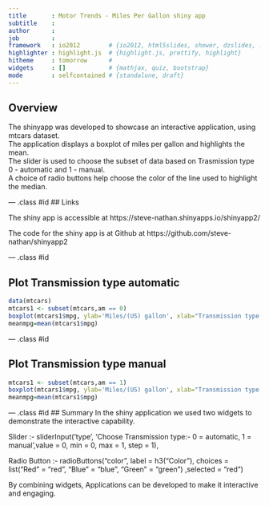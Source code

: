 ```yaml
---
title       : Motor Trends - Miles Per Gallon shiny app
subtitle    : 
author      : 
job         : 
framework   : io2012        # {io2012, html5slides, shower, dzslides, ...}
highlighter : highlight.js  # {highlight.js, prettify, highlight}
hitheme     : tomorrow      # 
widgets     : []            # {mathjax, quiz, bootstrap}
mode        : selfcontained # {standalone, draft}
---
```


## Overview 

The shinyapp was developed to showcase an interactive application, using mtcars dataset.  
The application displays a boxplot of miles per gallon and highlights the mean.  
The slider is used to choose the subset of data based on Trasmission type 0 - automatic and 1 - manual.  
A choice of radio buttons help choose the color of the line used to highlight the median.


--- .class #id 
## Links

The shiny app is accessible at 
https://steve-nathan.shinyapps.io/shinyapp2/

The code for the shiny app is at Github at 
https://github.com/steve-nathan/shinyapp2


--- .class #id 

## Plot Transmission type automatic

```r
data(mtcars)
mtcars1 <- subset(mtcars,am == 0)
boxplot(mtcars1$mpg, ylab='Miles/(US) gallon', xlab="Transmission type automatic", col='lightblue',main='mtcars - boxplot of MPG')
meanmpg=mean(mtcars1$mpg)
```

--- .class #id 

## Plot Transmission type manual

```r
mtcars1 <- subset(mtcars,am == 1)
boxplot(mtcars1$mpg, ylab='Miles/(US) gallon', xlab="Transmission type manual", col='lightblue',main='mtcars - boxplot of MPG')
meanmpg=mean(mtcars1$mpg)
```


--- .class #id 
## Summary
In the shiny application we used two widgets to demonstrate the interactive capability.  

Slider :- 
        sliderInput('type', 'Choose Transmission type:- 0 = automatic, 1 = manual',value = 0, min = 0, max = 1, step = 1),
        
Radio Button :-
        radioButtons("color", label = h3("Color"),
                     choices = list("Red" = "red",
                                    "Blue" = "blue",
                                    "Green" = "green")
                     ,selected = "red")

By combining widgets, Applications can be developed to make it interactive and engaging.


